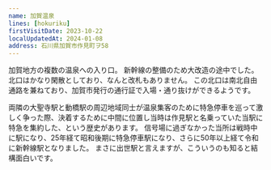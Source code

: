 ```yaml
---
name: 加賀温泉
lines: [hokuriku]
firstVisitDate: 2023-10-22
localUpdatedAt: 2024-01-08
address: 石川県加賀市作見町ヲ58
---
```


加賀地方の複数の温泉への入り口。
新幹線の整備のため大改造の途中でした。
北口はかなり閑散としており、なんと改札もありません。
この北口は南北自由通路を兼ねており、加賀市発行の通行証で入場・通り抜けができるようです。

両隣の大聖寺駅と動橋駅の周辺地域同士が温泉集客のために特急停車を巡って激しく争った際、決着するために中間に位置し当時は作見駅と名乗っていた当駅に特急を集約した、という歴史があります。
信号場に過ぎなかった当所は戦時中に駅になり、25年経て昭和後期に特急停車駅になり、さらに50年以上経て令和に新幹線駅となりました。
まさに出世駅と言えますが、こういうのも知ると結構面白いです。
